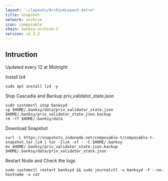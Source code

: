 ```yaml
---
layout: '~/layouts/ArchiveLayout.astro'
title: Snapshot
network: archive
icon: composable
chain: banksy-archive-2
version: v2.3.2
---
```

## Intruction
Updated every 12 at Midnight

 Install lz4
```
sudo apt install lz4 -y
```

 Stop Cascadia and Backup priv_validator_state.json
```
sudo systemctl stop banksyd
cp $HOME/.banksy/data/priv_validator_state.json $HOME/.banksy/priv_validator_state.json.backup
rm -rf $HOME/.banksy/data
```

 Download Snapshot
```
curl -L https://snapshots.indonode.net/composable-t/composable-t-snapshot.tar.lz4 | tar -Ilz4 -xf - -C $HOME/.banksy
mv $HOME/.banksy/priv_validator_state.json.backup $HOME/.banksy/data/priv_validator_state.json
```

 Restart Node and Check the logs

```
sudo systemctl restart banksyd && sudo journalctl -u banksyd -f --no-hostname -o cat
```